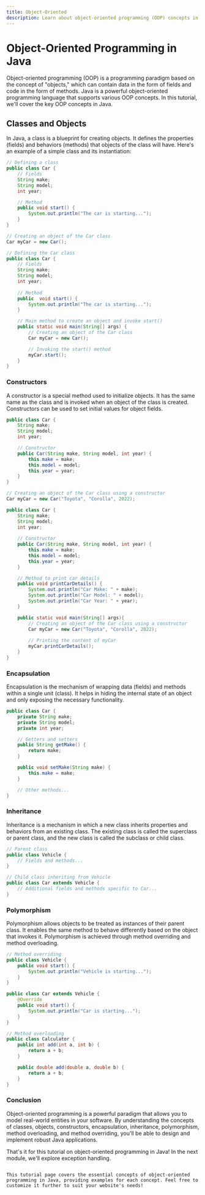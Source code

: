 ```yaml
---
title: Object-Oriented
description: Learn about object-oriented programming (OOP) concepts in Java, including classes, objects, constructors, encapsulation, inheritance, polymorphism, method overloading, and method overriding.
---
```


# Object-Oriented Programming in Java

Object-oriented programming (OOP) is a programming paradigm based on the concept of "objects," which can contain data in the form of fields and code in the form of methods. Java is a powerful object-oriented programming language that supports various OOP concepts. In this tutorial, we'll cover the key OOP concepts in Java.

## Classes and Objects

In Java, a class is a blueprint for creating objects. It defines the properties (fields) and behaviors (methods) that objects of the class will have. Here's an example of a simple class and its instantiation:

```java
// Defining a class
public class Car {
    // Fields
    String make;
    String model;
    int year;

    // Method
    public void start() {
        System.out.println("The car is starting...");
    }
}

// Creating an object of the Car class
Car myCar = new Car();
```
```java 
// Defining the Car class
public class Car {
    // Fields
    String make;
    String model;
    int year;
 
    // Method
    public  void start() {
        System.out.println("The car is starting...");
    }

    // Main method to create an object and invoke start()
    public static void main(String[] args) {
        // Creating an object of the Car class
        Car myCar = new Car();

        // Invoking the start() method
        myCar.start();
    }
}

```
### Constructors
A constructor is a special method used to initialize objects. It has the same name as the class and is invoked when an object of the class is created. Constructors can be used to set initial values for object fields.

```java
public class Car {
    String make;
    String model;
    int year;

    // Constructor
    public Car(String make, String model, int year) {
        this.make = make;
        this.model = model;
        this.year = year;
    }
}

// Creating an object of the Car class using a constructor
Car myCar = new Car("Toyota", "Corolla", 2022);
```
```java
public class Car {
    String make;
    String model;
    int year;
 
    // Constructor
    public Car(String make, String model, int year) {
        this.make = make;
        this.model = model;
        this.year = year;
    }

    // Method to print car details
    public void printCarDetails() {
        System.out.println("Car Make: " + make);
        System.out.println("Car Model: " + model);
        System.out.println("Car Year: " + year);
    }

    public static void main(String[] args){
        // Creating an object of the Car class using a constructor
        Car myCar = new Car("Toyota", "Corolla", 2022);
        
        // Printing the content of myCar
        myCar.printCarDetails();
    }
}
```
### Encapsulation
Encapsulation is the mechanism of wrapping data (fields) and methods within a single unit (class). It helps in hiding the internal state of an object and only exposing the necessary functionality.

```java
public class Car {
    private String make;
    private String model;
    private int year;

    // Getters and setters
    public String getMake() {
        return make;
    }

    public void setMake(String make) {
        this.make = make;
    }

    // Other methods...
}
```
### Inheritance
Inheritance is a mechanism in which a new class inherits properties and behaviors from an existing class. The existing class is called the superclass or parent class, and the new class is called the subclass or child class.

```java
// Parent class
public class Vehicle {
    // Fields and methods...
}

// Child class inheriting from Vehicle
public class Car extends Vehicle {
    // Additional fields and methods specific to Car...
}
```
### Polymorphism
Polymorphism allows objects to be treated as instances of their parent class. It enables the same method to behave differently based on the object that invokes it. Polymorphism is achieved through method overriding and method overloading.

```java
// Method overriding
public class Vehicle {
    public void start() {
        System.out.println("Vehicle is starting...");
    }
}

public class Car extends Vehicle {
    @Override
    public void start() {
        System.out.println("Car is starting...");
    }
}

// Method overloading
public class Calculator {
    public int add(int a, int b) {
        return a + b;
    }

    public double add(double a, double b) {
        return a + b;
    }
}
```
### Conclusion
Object-oriented programming is a powerful paradigm that allows you to model real-world entities in your software. By understanding the concepts of classes, objects, constructors, encapsulation, inheritance, polymorphism, method overloading, and method overriding, you'll be able to design and implement robust Java applications.

That's it for this tutorial on object-oriented programming in Java! In the next module, we'll explore exception handling.

```vbnet

This tutorial page covers the essential concepts of object-oriented programming in Java, providing examples for each concept. Feel free to customize it further to suit your website's needs!
```



